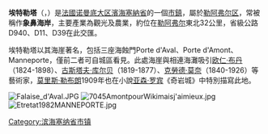 {{noteTA
|G1=法国地名
|1 = zh-hk:克勞德·莫奈; zh-mo:克勞德·莫奈; zh-cn:克洛德·莫奈; zh-tw:克洛德·莫內;
|2=zh-cn:莫里斯; zh-tw:莫理斯; zh-hk:莫里斯
|3=zh-cn:勒布朗; zh-tw:盧布朗; zh-hk:勒布朗
}}
{{Infobox French commune
|website = https://www.etretat.fr/
}}
'''埃特勒塔'''（{{lang-fr|Étretat}}，{{IPA-fr|etʁəta}}）是[[法國|法國]][[诺曼底大区|诺曼底大区]][[濱海塞納省|濱海塞納省]]的一個[[市鎮_(法國)|市鎮]]，屬於[[勒阿弗尔区|勒阿弗尔区]]，常被稱作'''象鼻海岸'''，主要產業為觀光及農業，約位在[[勒阿弗尔|勒阿弗尔]]東北32公里，省級公路D940、D11、D39在此交匯。

埃特勒塔以其海崖著名，包括三座海蝕門Porte d'Aval、Porte d'Amont、Manneporte，僅前二者可自城區看見。此處海崖與相連海灘吸引[[欧仁·布丹|欧仁·布丹]]（1824-1898）、[[古斯塔夫·库尔贝|古斯塔夫·库尔贝]]（1819-1877）、[[克勞德·莫奈|克勞德·莫奈]]（1840-1926）等藝術家，[[莫理斯·盧布朗|莫里斯·勒布朗]]1909年也在小說[[亚森·罗宾|亚森·罗宾]]《奇岩城》中特別描寫此地。

[[File:Falaise_d'Aval.JPG|thumb]]
[[File:7045AmontpourWikimaisj'aimieux.jpg|thumb]]
[[File:Etretat1982MANNEPORTE.jpg|thumb]]

{{滨海塞纳省市镇}}
[[Category:滨海塞纳省市镇|Category:滨海塞纳省市镇]]